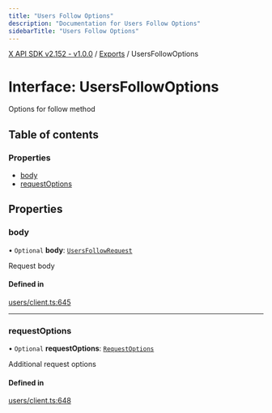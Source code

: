 ```yaml
---
title: "Users Follow Options"
description: "Documentation for Users Follow Options"
sidebarTitle: "Users Follow Options"
---
```


[X API SDK v2.152 - v1.0.0](../README.md) / [Exports](../modules.md) / UsersFollowOptions

# Interface: UsersFollowOptions

Options for follow method

## Table of contents

### Properties

- [body](UsersFollowOptions.md#body)
- [requestOptions](UsersFollowOptions.md#requestoptions)

## Properties

### body

• `Optional` **body**: [`UsersFollowRequest`](UsersFollowRequest.md)

Request body

#### Defined in

[users/client.ts:645](https://github.com/xdevplatform/xdk/blob/ad4172ef5f68f089e0f077a190b271016dd35bf7/xdk/typescript/src/users/client.ts#L645)

___

### requestOptions

• `Optional` **requestOptions**: [`RequestOptions`](RequestOptions.md)

Additional request options

#### Defined in

[users/client.ts:648](https://github.com/xdevplatform/xdk/blob/ad4172ef5f68f089e0f077a190b271016dd35bf7/xdk/typescript/src/users/client.ts#L648)
